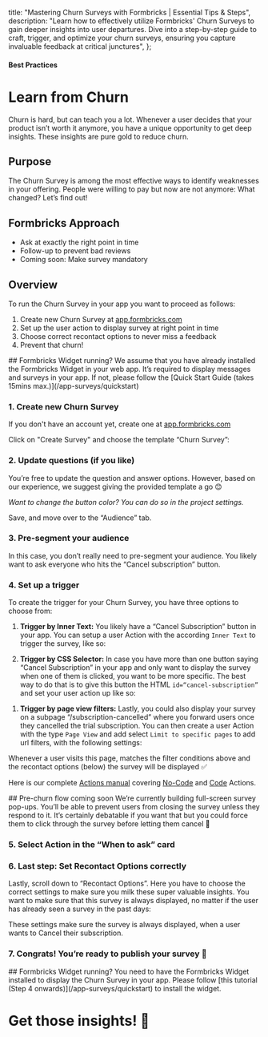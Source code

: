 

  title: "Mastering Churn Surveys with Formbricks | Essential Tips & Steps",
  description:
    "Learn how to effectively utilize Formbricks' Churn Surveys to gain deeper insights into user departures. Dive into a step-by-step guide to craft, trigger, and optimize your churn surveys, ensuring you capture invaluable feedback at critical junctures",
};

#### Best Practices

# Learn from Churn

Churn is hard, but can teach you a lot. Whenever a user decides that your product isn’t worth it anymore, you have a unique opportunity to get deep insights. These insights are pure gold to reduce churn.

## Purpose

The Churn Survey is among the most effective ways to identify weaknesses in your offering. People were willing to pay but now are not anymore: What changed? Let’s find out!

## Formbricks Approach

- Ask at exactly the right point in time
- Follow-up to prevent bad reviews
- Coming soon: Make survey mandatory

## Overview

To run the Churn Survey in your app you want to proceed as follows:

1. Create new Churn Survey at [app.formbricks.com](https://app.formbricks.com/)
2. Set up the user action to display survey at right point in time
3. Choose correct recontact options to never miss a feedback
4. Prevent that churn!

<Note>
  ## Formbricks Widget running? We assume that you have already installed the Formbricks Widget in your web app. It’s required to display messages and surveys in your app. If not, please follow the [Quick Start Guide (takes 15mins max.)](/app-surveys/quickstart)
</Note>

### 1. Create new Churn Survey

If you don't have an account yet, create one at [app.formbricks.com](https://app.formbricks.com/auth/signup)

Click on "Create Survey" and choose the template “Churn Survey”:

<MdxImage
  src={CreateChurnFlow}
  alt="Create churn survey by template"
  quality="100"
  className="max-w-full rounded-lg sm:max-w-3xl"
/>

### 2. Update questions (if you like)

You’re free to update the question and answer options. However, based on our experience, we suggest giving the provided template a go 😊

<MdxImage
  src={ChangeText}
  alt="Change text content"
  quality="100"
  className="max-w-full rounded-lg sm:max-w-3xl"
/>

_Want to change the button color? You can do so in the project settings._

Save, and move over to the “Audience” tab.

### 3. Pre-segment your audience

In this case, you don’t really need to pre-segment your audience. You likely want to ask everyone who hits the “Cancel subscription” button.

### 4. Set up a trigger

To create the trigger for your Churn Survey, you have three options to choose from:

1. **Trigger by Inner Text:** You likely have a “Cancel Subscription” button in your app. You can setup a user Action with the according `Inner Text` to trigger the survey, like so:

<MdxImage
  src={TriggerInnerText}
  alt="Set the trigger by inner Text"
  quality="100"
  className="max-w-full rounded-lg sm:max-w-3xl"
/>

2. **Trigger by CSS Selector:** In case you have more than one button saying “Cancel Subscription” in your app and only want to display the survey when one of them is clicked, you want to be more specific. The best way to do that is to give this button the HTML `id=“cancel-subscription”` and set your user action up like so:

<MdxImage
  src={TriggerCSS}
  alt="Set the trigger by CSS Selector"
  quality="100"
  className="max-w-full rounded-lg sm:max-w-3xl"
/>

1. **Trigger by page view filters:** Lastly, you could also display your survey on a subpage “/subscription-cancelled” where you forward users once they cancelled the trial subscription. You can then create a user Action with the type `Page View` and add select `Limit to specific pages` to add url filters, with the following settings:

<MdxImage
  src={TriggerPageUrl}
  alt="Set the trigger by page URL"
  quality="100"
  className="max-w-full rounded-lg sm:max-w-3xl"
/>

Whenever a user visits this page, matches the filter conditions above and the recontact options (below) the survey will be displayed ✅

Here is our complete [Actions manual](/app-surveys/actions/) covering [No-Code](/app-surveys/actions#setting-up-no-code-actions) and [Code](/app-surveys/actions#setting-up-code-actions) Actions.

<Note>
  ## Pre-churn flow coming soon We’re currently building full-screen survey pop-ups. You’ll be able to prevent
  users from closing the survey unless they respond to it. It’s certainly debatable if you want that but you
  could force them to click through the survey before letting them cancel 🤷
</Note>

### 5. Select Action in the “When to ask” card

<MdxImage
  src={SelectAction}
  alt="Select feedback button action"
  quality="100"
  className="max-w-full rounded-lg sm:max-w-3xl"
/>

### 6. Last step: Set Recontact Options correctly

Lastly, scroll down to “Recontact Options”. Here you have to choose the correct settings to make sure you milk these super valuable insights. You want to make sure that this survey is always displayed, no matter if the user has already seen a survey in the past days:

<MdxImage
  src={RecontactOptions}
  alt="Set recontact options"
  quality="100"
  className="max-w-full rounded-lg sm:max-w-3xl"
/>

These settings make sure the survey is always displayed, when a user wants to Cancel their subscription.

### 7. Congrats! You’re ready to publish your survey 💃

<MdxImage
  src={PublishSurvey}
  alt="Publish survey"
  quality="100"
  className="max-w-full rounded-lg sm:max-w-3xl"
/>

<Note>
  ## Formbricks Widget running? You need to have the Formbricks Widget installed to display the Churn Survey
  in your app. Please follow [this tutorial (Step 4 onwards)](/app-surveys/quickstart) to install the widget.
</Note>

###

# Get those insights! 🎉
